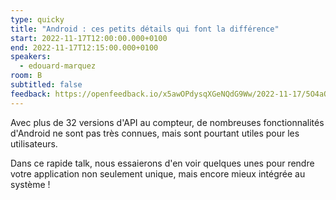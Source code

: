 ```yaml
---
type: quicky
title: "Android : ces petits détails qui font la différence"
start: 2022-11-17T12:00:00.000+0100
end: 2022-11-17T12:15:00.000+0100
speakers:
  - edouard-marquez
room: B
subtitled: false
feedback: https://openfeedback.io/x5awOPdysqXGeNQdG9Ww/2022-11-17/5O4aQD4tWpEymGFUHQRs
---
```


Avec plus de 32 versions d'API au compteur, de nombreuses fonctionnalités
d'Android ne sont pas très connues, mais sont pourtant utiles pour les
utilisateurs.

Dans ce rapide talk, nous essaierons d'en voir quelques unes pour rendre votre
application non seulement unique, mais encore mieux intégrée au système&nbsp;!
